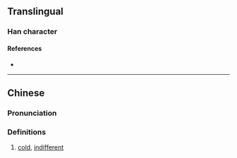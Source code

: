 {{character info}}
==Translingual==

===Han character===
{{Han char|rn=15|rad=冫|as=06|sn=8|four=|canj=IMBMR|ids=⿰冫同}}

====References====
* {{Han ref|kx=0132.090|hdz=10297.040|uh=34CA|ud=13514}}

----

==Chinese==
{{zh-forms}}

===Pronunciation===
{{zh-pron
|m=dòng
|c=dung6
|mc=y
|oc=
|ma=
|cat=a
}}

===Definitions===
{{zh-hanzi}}

# [[cold]], [[indifferent]]